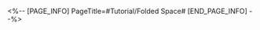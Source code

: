 <%-- [PAGE_INFO]
PageTitle=#Tutorial/Folded Space#
[END_PAGE_INFO] --%>
{{Tutorial
|sort      = 604901
|title     = Folded Space
|subtitle  = 
|type      = 
|about     = 
|image1    = Tutorial Folded Space 1.png{{subst:void|<!--$UPLOAD:<<SpriteOutput/TutorialPic/TutorialPage_604901.png>-<Tutorial Folded Space 1.png>>}}
|text1     = The folded space results from the spatial distortion during the spread of the infernal fire. Trying to pass through it may result in a drift in the spatial coordinates, with you transported to somewhere unexpected
|image2    = Tutorial Folded Space 2.png{{subst:void|<!--$UPLOAD:<<SpriteOutput/TutorialPic/TutorialPage_604902.png>-<Tutorial Folded Space 2.png>>}}
|text2     = The folded space that the space station uses to counter escaped Curios. It can effectively cut off space to hinder standard travel
}}